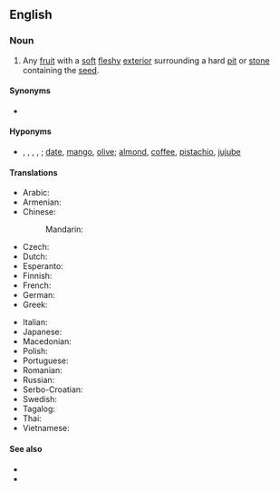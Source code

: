 {{also|stonefruit|stone-fruit}}
==English==
{{wikipedia|Drupe}}

===Noun===
{{en-noun}}

# Any [[fruit]] with a [[soft]] [[fleshy]] [[exterior]] surrounding a hard [[pit]] or [[stone]] containing the [[seed]].

====Synonyms====
* {{l|en|drupe}}

====Hyponyms====
* {{l|en|apricot}}, {{l|en|cherry}}, {{l|en|nectarine}}, {{l|en|peach}}, {{l|en|plum}}; [[date]], [[mango]], [[olive]]; [[almond]], [[coffee]], [[pistachio]], [[jujube]]

====Translations====
{{trans-top|fruit with soft flesh and a hard pit}}
* Arabic: {{t|ar|حسلة|tr=hasala}}
* Armenian: {{t-needed|hy}}
* Chinese:
*: Mandarin: {{t+|cmn|核果|tr=héguǒ|sc=Hani}}
* Czech: {{t|cs|peckovice|f}}
* Dutch: {{t+|nl|steenvrucht|f}}
* Esperanto: {{t-needed|eo}}
* Finnish: {{t+|fi|luumarja}}
* French: {{t+|fr|drupe|f}}
* German: {{t+|de|Steinfrucht|f}}
* Greek: {{t|el|δρύπη}}
{{trans-mid}}
* Italian: {{t+|it|drupa|f}}
* Japanese: {{t-needed|ja}}
* Macedonian: {{t|mk|јаткесто овошје|n|tr=játkesto óvošje|sc=Cyrl}}
* Polish: {{t|pl|pestkowiec|m-an}}
* Portuguese: {{t+|pt|drupa|f}}
* Romanian: {{t+|ro|drupă|f}}
* Russian: {{t+|ru|костя́нка|f}}
* Serbo-Croatian: {{t+|sh|koštunica}}
* Swedish: {{t+|sv|stenfrukt|c}}
* Tagalog: {{t|tl|labtasbunga}}
* Thai: {{t|th|สัตว์สี่เท้า|tr=satsithao}}
* Vietnamese: {{t|vi|quả hạch}}
{{trans-bottom}}

====See also====
* {{l|en|clingstone}}
* {{l|en|freestone}}